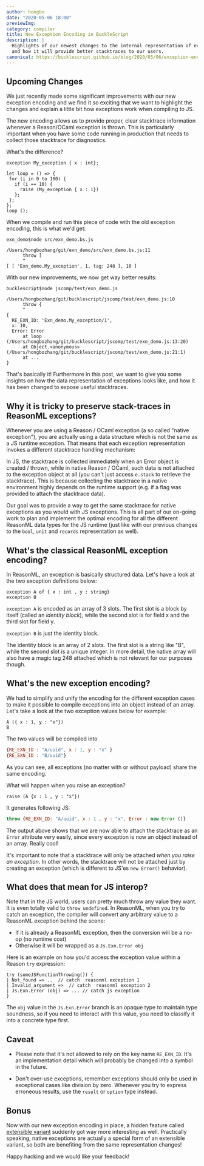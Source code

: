 ```yaml
---
author: hongbo
date: "2020-05-06 18:00" 
previewImg:
category: compiler
title: New Exception Encoding in BuckleScript
description: |
  Highlights of our newest changes to the internal representation of exceptions
  and how it will provide better stacktraces to our users.
canonical: https://bucklescript.github.io/blog/2020/05/06/exception-encoding
---
```


## Upcoming Changes

We just recently made some significant improvements with our new exception encoding and we find it so exciting that we want to highlight the changes and explain a little bit how exceptions work when compiling to JS.

The new encoding allows us to provide proper, clear stacktrace information whenever a Reason/OCaml exception is thrown. This is particularly important when you have some code running in production that needs to collect those stacktrace for diagnostics.

What's the difference? 

```reason
exception My_exception { x : int};

let loop = () => {
 for (i in 0 to 100) {
   if (i == 10) {
     raise (My_exception { x : i})
   };
 };
};
loop ();
```

When we compile and run this piece of code with the old exception encoding, this is what we'd get:

```
exn_demo$node src/exn_demo.bs.js 

/Users/hongbozhang/git/exn_demo/src/exn_demo.bs.js:11
      throw [
      ^
[ [ 'Exn_demo.My_exception', 1, tag: 248 ], 10 ]
```

With our new improvements, we now get way better results:

```
bucklescript$node jscomp/test/exn_demo.js

/Users/hongbozhang/git/bucklescript/jscomp/test/exn_demo.js:10
      throw {
      ^
{
  RE_EXN_ID: 'Exn_demo.My_exception/1',
  x: 10,
  Error: Error
      at loop (/Users/hongbozhang/git/bucklescript/jscomp/test/exn_demo.js:13:20)
      at Object.<anonymous> (/Users/hongbozhang/git/bucklescript/jscomp/test/exn_demo.js:21:1)
      at ...
}
```

That's basically it! Furthermore in this post, we want to give you some insights on how the data representation of exceptions looks like, and how it has been changed to expose useful stacktraces.

## Why it is tricky to preserve stack-traces in ReasonML exceptions?

Whenever you are using a Reason / OCaml exception (a so called "native exception"), you are actually using a data structure which is not the same as a JS runtime exception. That means that each exception representation invokes a different stacktrace handling mechanism:

In JS, the stacktrace is collected immediately when an Error object is created / thrown, while in native Reason / OCaml, such data is not attached to the exception object at all (you can't just access `e.stack` to retrieve the stacktrace). This is because collecting the stacktrace in a native environment highly depends on the runtime support (e.g. if a flag was provided to attach the stacktrace data).

Our goal was to provide a way to get the same stacktrace for native exceptions as you would with JS exceptions. This is all part of our on-going work to plan and implement the optimal encoding for all the different ReasonML data types for the JS runtime (just like with our previous changes to the `bool`, `unit` and `records` representation as well).

## What's the classical ReasonML exception encoding?

In ReasonML, an exception is basically structured data. Let's have a look at the two exception definitions below:

```reason
exception A of { x : int , y : string}
exception B
```

`exception A` is encoded as an array of 3 slots. The first slot is a block by itself (called an *identity block*), while the second slot is for field x and the third slot for field y.

`exception B` is just the identity block.

The identity block is an array of 2 slots. The first slot is a string like "B", while the second slot is a unique integer. 
In more detail, the native array will also have a magic tag 248 attached which is not relevant for our purposes though.

## What's the new exception encoding?

We had to simplify and unify the encoding for the different exception cases to make it possible to compile exceptions into an object instead of an array. Let's take a look at the two exception values below for example:

```reason
A ({ x : 1, y : "x"})
B
```

The two values will be compiled into

```js
{RE_EXN_ID : "A/uuid", x : 1, y : "x" }
{RE_EXN_ID : "B/uuid"}
```
As you can see, all exceptions (no matter with or without payload) share the same encoding.

What will happen when you raise an exception?

```reason
raise (A {x : 1 , y : "x"})
````

It generates following JS:

```js
throw {RE_EXN_ID: "A/uuid", x : 1 , y : "x", Error : new Error ()}
```

The output above shows that we are now able to attach the stacktrace as an `Error` attribute very easily, since every exception is now an object instead of an array. Really cool!

It's important to note that a stacktrace will only be attached *when you raise an exception*. In other words, the stacktrace will not be attached just by creating an exception (which is different to JS'es `new Error()` behavior).

## What does that mean for JS interop?

Note that in the JS world, users can pretty much throw any value they want. It is even totally valid to `throw undefined`. In ReasonML, when you try to catch an exception, the compiler will convert any arbitrary value to a ReasonML exception behind the scene:

- If it is already a ReasonML exception, then the conversion will be a no-op (no runtime cost)
- Otherwise it will be wrapped as a `Js.Exn.Error obj`

Here is an example on how you'd access the exception value within a Reason `try` expression:

```reason
try (someJSFunctionThrowing()) {
| Not_found => ..  // catch  reasonml exception 1 
| Invalid_argument =>  // catch  reasonml exception 2
| Js.Exn.Error (obj) => ... // catch js exception
}
```

The `obj` value in the `Js.Exn.Error` branch is an opaque type to maintain type soundness, so if you need to interact with this value, you need to classify it into a concrete type first.

## Caveat

- Please note that it's not allowed to rely on the key name `RE_EXN_ID`. It's an implementation detail which will probably be changed into a symbol in the future.

- Don't over-use exceptions, remember exceptions should only be used in exceptional cases like division by zero. Whenever you  try to express erroneous results, use the `result` or `option` type instead.

## Bonus

Now with our new exception encoding in place, a hidden feature called [extensible variant](https://caml.inria.fr/pub/docs/manual-ocaml/extensiblevariants.html) suddenly got way more interesting as well. Practically speaking, native exceptions are actually a special form of an extensible variant, so both are benefiting from the same representation changes!
 

Happy hacking and we would like your feedback!
